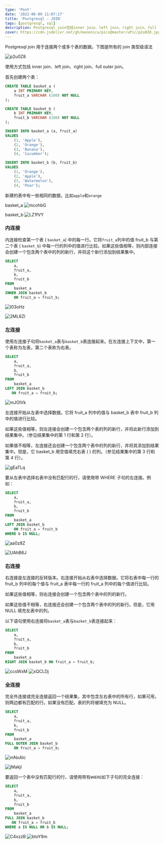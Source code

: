 ```yaml
---
type: 'Post'
date: '2022-06-09 11:07:17'
title: 'Postgresql - JOIN'
tags: [postgresql, sql]
description: Postgresql join包括inner join、left join、right join、full outer join。
cover: https://cdn.jsdelivr.net/gh/manonicu/pics@master/uPic/p2u0Z8.jpg
---
```


Postgresql join 用于连接两个或多个表的数据。下图是所有的 join 类型级语法

![p2u0Z8](https://cdn.jsdelivr.net/gh/manonicu/pics@master/uPic/p2u0Z8.jpg)

使用方式包括 inner join、left join、right join、full outer join。

首先创建两个表：

```sql
CREATE TABLE basket_a (
    a INT PRIMARY KEY,
    fruit_a VARCHAR (100) NOT NULL
);

CREATE TABLE basket_b (
    b INT PRIMARY KEY,
    fruit_b VARCHAR (100) NOT NULL
);

INSERT INTO basket_a (a, fruit_a)
VALUES
    (1, 'Apple'),
    (2, 'Orange'),
    (3, 'Banana'),
    (4, 'Cucumber');

INSERT INTO basket_b (b, fruit_b)
VALUES
    (1, 'Orange'),
    (2, 'Apple'),
    (3, 'Watermelon'),
    (4, 'Pear');
```

新建的表中有一些相同的数据，比如`apple`和`orange`

basket_a
![mcohbG](https://cdn.jsdelivr.net/gh/manonicu/pics@master/uPic/mcohbG.jpg)

basket_b
![LZ1fVY](https://cdn.jsdelivr.net/gh/manonicu/pics@master/uPic/LZ1fVY.jpg)

### 内连接

内连接检查第一个表 ( `basket_a`) 中的每一行。它将`fruit_a`列中的值 fruit_b 与第二个表 ( `basket_b`) 中每一行的列中的值进行比较。如果这些值相等，则内部连接会创建一个包含两个表中的列的新行，并将这个新行添加到结果集中。

```sql
SELECT
    a,
    fruit_a,
    b,
    fruit_b
FROM
    basket_a
INNER JOIN basket_b
    ON fruit_a = fruit_b;
```

![I03oHz](https://cdn.jsdelivr.net/gh/manonicu/pics@master/uPic/I03oHz.jpg)

![2ML6Zl](https://cdn.jsdelivr.net/gh/manonicu/pics@master/uPic/2ML6Zl.jpg)

### 左连接

使用左连接子句将`basket_a`表与`basket_b`表连接起来。在左连接上下文中，第一个表称为左表，第二个表称为右表。

```sql
SELECT
    a,
    fruit_a,
    b,
    fruit_b
FROM
    basket_a
LEFT JOIN basket_b
   ON fruit_a = fruit_b;
```

![mJOIVk](https://cdn.jsdelivr.net/gh/manonicu/pics@master/uPic/mJOIVk.jpg)

左连接开始从左表中选择数据。它将 fruit_a 列中的值与 basket_b 表中 fruit_b 列中的值进行比较。

如果这些值相等，则左连接会创建一个包含两个表的列的新行，并将此新行添加到结果集中。（参见结果集中的第 1 行和第 2 行）。

如果值不相等，左连接还会创建一个包含两个表中的列的新行，并将其添加到结果集中。但是，它 basket_b 用空值填充右表 ( ) 的列。（参见结果集中的第 3 行和第 4 行）。

![gEaTLq](https://cdn.jsdelivr.net/gh/manonicu/pics@master/uPic/gEaTLq.jpg)

要从左表中选择右表中没有匹配行的行，请使用带 WHERE 子句的左连接。例如：

```sql
SELECT
    a,
    fruit_a,
    b,
    fruit_b
FROM
    basket_a
LEFT JOIN basket_b
    ON fruit_a = fruit_b
WHERE b IS NULL;
```

![aa0z8Z](https://cdn.jsdelivr.net/gh/manonicu/pics@master/uPic/aa0z8Z.jpg)

![UAhB6J](https://cdn.jsdelivr.net/gh/manonicu/pics@master/uPic/UAhB6J.jpg)

### 右连接

右连接是左连接的反转版本。右连接开始从右表中选择数据。它将右表中每一行的 fruit_b 列中的每个值与 fruit_a 表中每一行的 fruit_a 列中的每个值进行比较。

如果这些值相等，则右连接会创建一个包含两个表中的列的新行。

如果这些值不相等，右连接还会创建一个包含两个表中的列的新行。但是，它用 NULL 填充左表中的列。

以下语句使用右连接将`basket_a`表与`basket_b`表连接起来：

```sql
SELECT
    a,
    fruit_a,
    b,
    fruit_b
FROM
    basket_a
RIGHT JOIN basket_b ON fruit_a = fruit_b;
```

![ccsWxM](https://cdn.jsdelivr.net/gh/manonicu/pics@master/uPic/ccsWxM.jpg)
![xQCLDj](https://cdn.jsdelivr.net/gh/manonicu/pics@master/uPic/xQCLDj.jpg)

### 全连接

完全外连接或完全连接返回一个结果集，其中包含左右表中的所有行，如果可用，则两边都有匹配的行。如果没有匹配，表的列将被填充为 NULL。

```sql
SELECT
    a,
    fruit_a,
    b,
    fruit_b
FROM
    basket_a
FULL OUTER JOIN basket_b
    ON fruit_a = fruit_b;
```

![mNxAIc](https://cdn.jsdelivr.net/gh/manonicu/pics@master/uPic/mNxAIc.jpg)

![jMakjl](https://cdn.jsdelivr.net/gh/manonicu/pics@master/uPic/jMakjl.jpg)

要返回一个表中没有匹配行的行，请使用带有`WHERE`如下子句的完全连接：

```sql
SELECT
    a,
    fruit_a,
    b,
    fruit_b
FROM
    basket_a
FULL JOIN basket_b
   ON fruit_a = fruit_b
WHERE a IS NULL OR b IS NULL;
```

![C4xzzB](https://cdn.jsdelivr.net/gh/manonicu/pics@master/uPic/C4xzzB.jpg)
![btoY9m](https://cdn.jsdelivr.net/gh/manonicu/pics@master/uPic/btoY9m.jpg)
